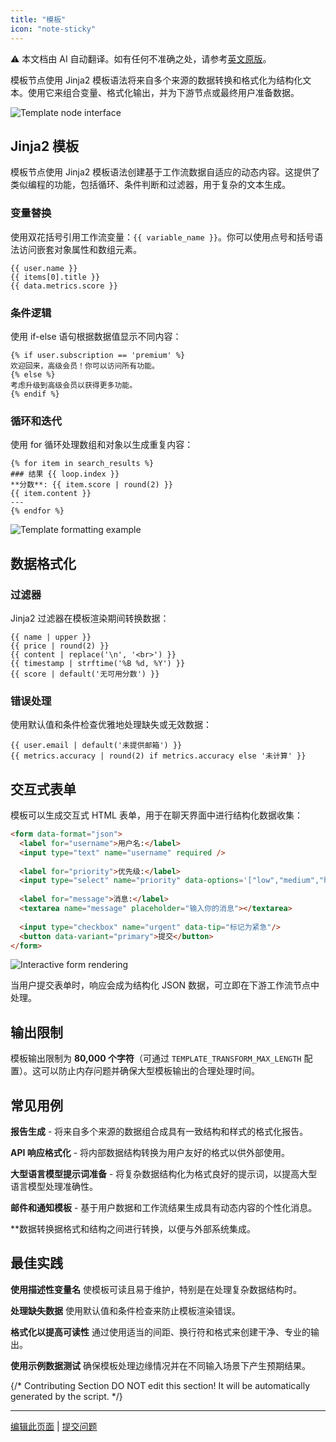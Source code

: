 ```yaml
---
title: "模板"
icon: "note-sticky"
---
```


<Note> ⚠️ 本文档由 AI 自动翻译。如有任何不准确之处，请参考[英文原版](/en/documentation/pages/nodes/template)。</Note>


模板节点使用 Jinja2 模板语法将来自多个来源的数据转换和格式化为结构化文本。使用它来组合变量、格式化输出，并为下游节点或最终用户准备数据。

<Frame caption="模板节点配置界面">
  <img src="https://assets-docs.dify.ai/2025/04/0838bb5c7e1d1a58ed30fcd9fc48920f.png" alt="Template node interface" />
</Frame>

## Jinja2 模板

模板节点使用 Jinja2 模板语法创建基于工作流数据自适应的动态内容。这提供了类似编程的功能，包括循环、条件判断和过滤器，用于复杂的文本生成。

### 变量替换

使用双花括号引用工作流变量：`{{ variable_name }}`。你可以使用点号和括号语法访问嵌套对象属性和数组元素。

```jinja2
{{ user.name }}
{{ items[0].title }}
{{ data.metrics.score }}
```

### 条件逻辑

使用 if-else 语句根据数据值显示不同内容：

```jinja2
{% if user.subscription == 'premium' %}
欢迎回来，高级会员！你可以访问所有功能。
{% else %}
考虑升级到高级会员以获得更多功能。
{% endif %}
```

### 循环和迭代

使用 for 循环处理数组和对象以生成重复内容：

```jinja2
{% for item in search_results %}
### 结果 {{ loop.index }}
**分数**: {{ item.score | round(2) }}
{{ item.content }}
---
{% endfor %}
```

<Frame caption="模板处理知识检索结果">
  <img src="https://assets-docs.dify.ai/2025/04/0ae3f13cf725cb2c52c72cc354e592ee.png" alt="Template formatting example" />
</Frame>

## 数据格式化

### 过滤器

Jinja2 过滤器在模板渲染期间转换数据：

```jinja2
{{ name | upper }}
{{ price | round(2) }}
{{ content | replace('\n', '<br>') }}
{{ timestamp | strftime('%B %d, %Y') }}
{{ score | default('无可用分数') }}
```

### 错误处理

使用默认值和条件检查优雅地处理缺失或无效数据：

```jinja2
{{ user.email | default('未提供邮箱') }}
{{ metrics.accuracy | round(2) if metrics.accuracy else '未计算' }}
```

## 交互式表单

模板可以生成交互式 HTML 表单，用于在聊天界面中进行结构化数据收集：

```html
<form data-format="json">
  <label for="username">用户名:</label>
  <input type="text" name="username" required />
  
  <label for="priority">优先级:</label>
  <input type="select" name="priority" data-options='["low","medium","high"]'/>
  
  <label for="message">消息:</label>
  <textarea name="message" placeholder="输入你的消息"></textarea>
  
  <input type="checkbox" name="urgent" data-tip="标记为紧急"/>
  <button data-variant="primary">提交</button>
</form>
```

<Frame caption="在聊天界面中渲染的交互式表单">
  <img src="https://assets-docs.dify.ai/2025/04/9d24e9cfa3cdde00e4eee15bd4bbea76.png" alt="Interactive form rendering" />
</Frame>

当用户提交表单时，响应会成为结构化 JSON 数据，可立即在下游工作流节点中处理。

## 输出限制

模板输出限制为 **80,000 个字符**（可通过 `TEMPLATE_TRANSFORM_MAX_LENGTH` 配置）。这可以防止内存问题并确保大型模板输出的合理处理时间。

## 常见用例

**报告生成** - 将来自多个来源的数据组合成具有一致结构和样式的格式化报告。

**API 响应格式化** - 将内部数据结构转换为用户友好的格式以供外部使用。

**大型语言模型提示词准备** - 将复杂数据结构化为格式良好的提示词，以提高大型语言模型处理准确性。

**邮件和通知模板** - 基于用户数据和工作流结果生成具有动态内容的个性化消息。

**数据转换据格式和结构之间进行转换，以便与外部系统集成。

## 最佳实践

**使用描述性变量名** 使模板可读且易于维护，特别是在处理复杂数据结构时。

**处理缺失数据** 使用默认值和条件检查来防止模板渲染错误。

**格式化以提高可读性** 通过使用适当的间距、换行符和格式来创建干净、专业的输出。

**使用示例数据测试** 确保模板处理边缘情况并在不同输入场景下产生预期结果。

{/*
Contributing Section
DO NOT edit this section!
It will be automatically generated by the script.
*/}

---

[编辑此页面](https://github.com/langgenius/dify-docs/edit/main/zh-hans/documentation/pages/nodes/template.mdx) | [提交问题](https://github.com/langgenius/dify-docs/issues/new?template=docs.yml)

